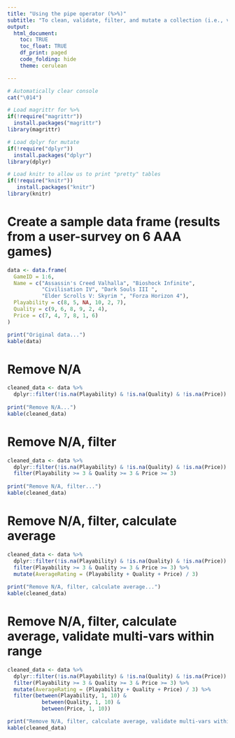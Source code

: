 ```yaml
---
title: "Using the pipe operator (%>%)"
subtitle: "To clean, validate, filter, and mutate a collection (i.e., vector, dataframe)"
output:
  html_document:
    toc: TRUE
    toc_float: TRUE
    df_print: paged
    code_folding: hide
    theme: cerulean

---
```





```r
# Automatically clear console 
cat("\014")
```



```r
# Load magrittr for %>% 
if(!require("magrittr")) 
  install.packages("magrittr")
library(magrittr)

# Load dplyr for mutate
if(!require("dplyr")) 
  install.packages("dplyr")
library(dplyr)

# Load knitr to allow us to print "pretty" tables
if(!require("knitr"))
   install.packages("knitr")
library(knitr)
```

# Create a sample data frame (results from a user-survey on 6 AAA games)

```r
data <- data.frame(
  GameID = 1:6,
  Name = c("Assassin's Creed Valhalla", "Bioshock Infinite", 
           "Civilisation IV", "Dark Souls III ", 
           "Elder Scrolls V: Skyrim ", "Forza Horizon 4"),
  Playability = c(8, 5, NA, 10, 2, 7),
  Quality = c(9, 6, 8, 9, 2, 4),
  Price = c(7, 4, 7, 8, 1, 6)
)

print("Original data...")
kable(data)
```

# Remove N/A

```r
cleaned_data <- data %>%
  dplyr::filter(!is.na(Playability) & !is.na(Quality) & !is.na(Price))  # Remove rows with missing values
 
print("Remove N/A...")
kable(cleaned_data)
```

# Remove N/A, filter

```r
cleaned_data <- data %>%
  dplyr::filter(!is.na(Playability) & !is.na(Quality) & !is.na(Price)) %>%  # Remove rows with missing values
  filter(Playability >= 3 & Quality >= 3 & Price >= 3)                   # Filter out responses where any rating is below 3
  
print("Remove N/A, filter...")
kable(cleaned_data)
```

# Remove N/A, filter, calculate average  

```r
cleaned_data <- data %>%
  dplyr::filter(!is.na(Playability) & !is.na(Quality) & !is.na(Price)) %>%  # Remove rows with missing values
  filter(Playability >= 3 & Quality >= 3 & Price >= 3) %>%                  # Filter out responses where any rating is below 3
  mutate(AverageRating = (Playability + Quality + Price) / 3)            # Calculate average rating for each response
  
print("Remove N/A, filter, calculate average...")
kable(cleaned_data)
```

# Remove N/A, filter, calculate average, validate multi-vars within range

```r
cleaned_data <- data %>%
  dplyr::filter(!is.na(Playability) & !is.na(Quality) & !is.na(Price)) %>%  # Remove rows with missing values
  filter(Playability >= 3 & Quality >= 3 & Price >= 3) %>%                  # Filter out responses where any rating is below 3
  mutate(AverageRating = (Playability + Quality + Price) / 3) %>%           # Calculate average rating for each response
  filter(between(Playability, 1, 10) &
           between(Quality, 1, 10) &
           between(Price, 1, 10))                                           # Validate that all rating values are within the range 1 to 10

print("Remove N/A, filter, calculate average, validate multi-vars within range...")
kable(cleaned_data)
```